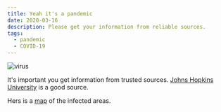 ```yaml
---
title: Yeah it's a pandemic
date: 2020-03-16
description: Please get your information from reliable sources.
tags:
  - pandemic
  - COVID-19
---
```

![virus](./virus.jpg)

It's important you get information from trusted sources.
[Johns Hopkins University](https://en.wikipedia.org/wiki/Johns_Hopkins_University) is a good source.

Hers is a [map](https://coronavirus.jhu.edu/map.html) of the infected areas.
